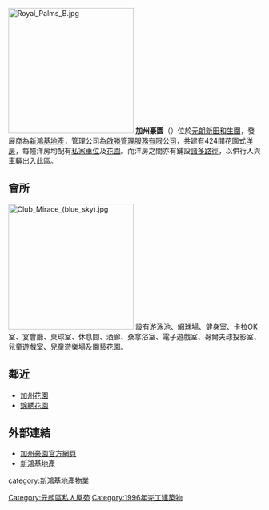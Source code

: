 {{distinguish|加州花園}}
{{Infobox_housinghk
| name = {{lang|en|Royal Palms}}<br />加州豪園
| address= [[元朗區|元朗區]][[新田_(香港)|新田]][[和生圍|和生圍]]
| logo= [[File:Royal_Palms.png|200px]]
| photo= Royal Palms A.jpg
| phototitle= 加州豪園A
| developer= [[新鴻基地產|新鴻基地產]]
| use = [[住宅|住宅]]
| blocknumber = 424座[[洋房|洋房]]
| floornumber = 每座3層
| yearofcompletion= 1996
| former= 
| facilities = [[會所|會所]]、[[接駁巴士|村巴]]
| website = [https://web.archive.org/web/20090208173944/http://shkrealestate.com.hk/royalpalms/index.htm 加州豪園]
}}
[[File:Royal_Palms_B.jpg|250px]]
'''加州豪園'''（{{lang-en|'''Royal Palms'''}}）位於[[元朗區|元朗]][[新田_(香港)|新田]][[和生圍|和生圍]]，發展商為[[新鴻基地產|新鴻基地產]]，管理公司為[[啟勝管理服務有限公司|啟勝管理服務有限公司]]，共建有424間花園式[[洋房|洋房]]，每幢洋房均配有[[私人|私家]][[停車位|車位]]及[[花園|花園]]。而洋房之間亦有鋪設[[香港特色街道名稱#以美國加利福尼亞州地方名或城市命名的街道|諸多路徑]]，以供行人與車輛出入此區。

== 會所 ==
[[File:Club_Mirace_(blue_sky).jpg|250px]]
設有游泳池、網球場、健身室、卡拉OK室、宴會廳、桌球室、休息間、酒廊、桑拿浴室、電子遊戲室、哥爾夫球投影室、兒童遊戲室、兒童遊樂場及園藝花園。

== 鄰近 ==
*[[加州花園|加州花園]]
*[[錦綉花園|錦綉花園]]

== 外部連結 ==
*[https://web.archive.org/web/20090208173944/http://shkrealestate.com.hk/royalpalms/index.htm 加州豪園官方網頁]
*[http://www.shkp.com/zh-hk/scripts/main/main.php 新鴻基地產]{{Wayback|url=http://www.shkp.com/zh-hk/scripts/main/main.php |date=20081218012911 }}
{{shkp}}
[[Category:元朗區私人屋苑|Category:元朗區私人屋苑]]
[[category:新鴻基地產物業|category:新鴻基地產物業]]
[[Category:1996年完工建築物|Category:1996年完工建築物]]